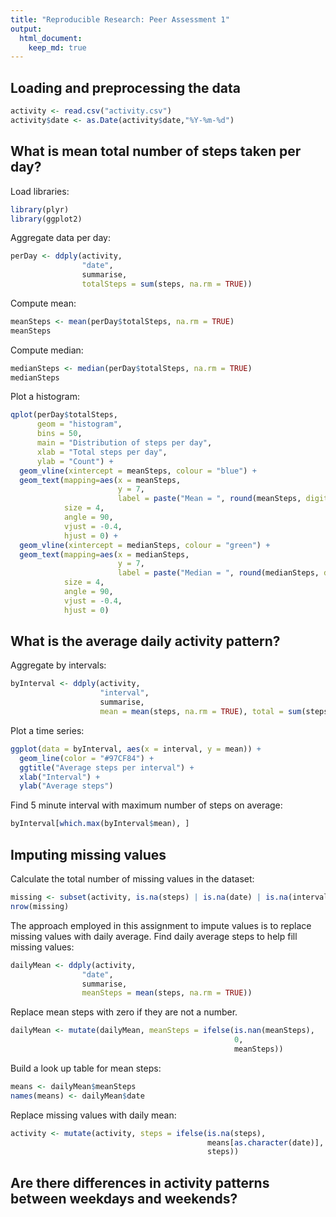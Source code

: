 ```yaml
---
title: "Reproducible Research: Peer Assessment 1"
output: 
  html_document:
    keep_md: true
---
```

## Loading and preprocessing the data
```r
activity <- read.csv("activity.csv")
activity$date <- as.Date(activity$date,"%Y-%m-%d")
```

## What is mean total number of steps taken per day?

Load libraries:
```r
library(plyr)
library(ggplot2)
```

Aggregate data per day:
```r
perDay <- ddply(activity, 
                "date",
                summarise, 
                totalSteps = sum(steps, na.rm = TRUE))
```

Compute mean:
```r
meanSteps <- mean(perDay$totalSteps, na.rm = TRUE)
meanSteps
```

Compute median:
```r
medianSteps <- median(perDay$totalSteps, na.rm = TRUE)
medianSteps
```

Plot a histogram:
```r
qplot(perDay$totalSteps, 
      geom = "histogram", 
      bins = 50,
      main = "Distribution of steps per day",
      xlab = "Total steps per day",
      ylab = "Count") +
  geom_vline(xintercept = meanSteps, colour = "blue") +
  geom_text(mapping=aes(x = meanSteps,
                        y = 7,
                        label = paste("Mean = ", round(meanSteps, digits = 2))),
            size = 4,
            angle = 90,
            vjust = -0.4,
            hjust = 0) + 
  geom_vline(xintercept = medianSteps, colour = "green") +
  geom_text(mapping=aes(x = medianSteps,
                        y = 7,
                        label = paste("Median = ", round(medianSteps, digits = 2))),
            size = 4,
            angle = 90,
            vjust = -0.4,
            hjust = 0)
```

## What is the average daily activity pattern?

Aggregate by intervals:
```r
byInterval <- ddply(activity, 
                    "interval",
                    summarise, 
                    mean = mean(steps, na.rm = TRUE), total = sum(steps, na.rm = TRUE))
```
Plot a time series:
```r
ggplot(data = byInterval, aes(x = interval, y = mean)) +
  geom_line(color = "#97CF84") +
  ggtitle("Average steps per interval") +
  xlab("Interval") +
  ylab("Average steps")
```

Find 5 minute interval with maximum number of steps on average:
```r
byInterval[which.max(byInterval$mean), ]
```

## Imputing missing values

Calculate the total number of missing values in the dataset:

```r
missing <- subset(activity, is.na(steps) | is.na(date) | is.na(interval))
nrow(missing)
```

The approach employed in this assignment to impute values is to replace missing values with daily average.
Find daily average steps to help fill missing values:

```r
dailyMean <- ddply(activity,
                "date",
                summarise,
                meanSteps = mean(steps, na.rm = TRUE))
```
Replace mean steps with zero if they are not a number.

```r
dailyMean <- mutate(dailyMean, meanSteps = ifelse(is.nan(meanSteps),
                                                  0,
                                                  meanSteps))
```

Build a look up table for mean steps:

```r
means <- dailyMean$meanSteps
names(means) <- dailyMean$date
```

Replace missing values with daily mean:
```r
activity <- mutate(activity, steps = ifelse(is.na(steps),
                                            means[as.character(date)],
                                            steps))
```

## Are there differences in activity patterns between weekdays and weekends?
